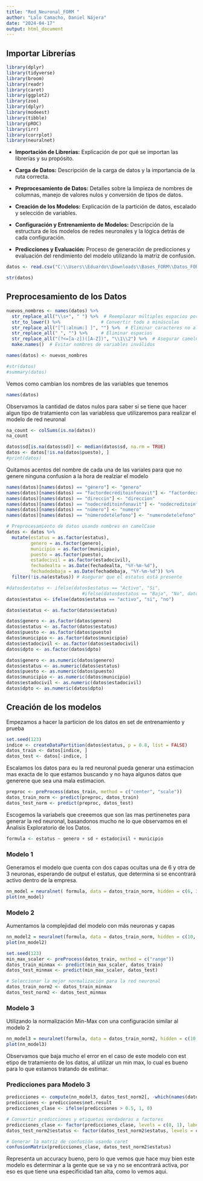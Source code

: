---
title: "Red_Neuronal_FORM "
author: "Lalo Camacho, Daniel Nájera"
date: "2024-04-17"
output: html_document
---

## Importar Librerías

```{r warning=FALSE, message=FALSE}
library(dplyr)
library(tidyverse) 
library(broom)
library(readr)
library(caret)
library(ggplot2)
library(zoo)
library(dplyr)
library(modeest)
library(tibble)
library(pROC)
library(irr)
library(corrplot)
library(neuralnet)
```
 
 
* **Importación de Librerías:** Explicación de por qué se importan las librerías y su propósito.

* **Carga de Datos:** Descripción de la carga de datos y la importancia de la ruta correcta.

* **Preprocesamiento de Datos:** Detalles sobre la limpieza de nombres de columnas, manejo de valores nulos y conversión de tipos de datos.

* **Creación de los Modelos:** Explicación de la partición de datos, escalado y selección de variables.

* **Configuración y Entrenamiento de Modelos:** Descripción de la estructura de los modelos de redes neuronales y la lógica detrás de cada configuración.

* **Predicciones y Evaluación:** Proceso de generación de predicciones y evaluación del rendimiento del modelo utilizando la matriz de confusión.


```{r warning=FALSE, message=FALSE}
datos <- read.csv("C:\\Users\\Eduardo\\Downloads\\Bases_FORM\\Datos_FORM_RH_FJ2024.csv")
```

```{r warning=FALSE, message=FALSE}
str(datos)
```

## Preprocesamiento de los Datos

```{r warning=FALSE, message=FALSE}
nuevos_nombres <- names(datos) %>%
  str_replace_all("\\s+", " ") %>%  # Reemplazar múltiples espacios por uno solo
  str_to_lower() %>%               # Convertir todo a minúsculas
  str_replace_all("[^[:alnum:] ]", "") %>%  # Eliminar caracteres no alfanuméricos
  str_replace_all(" ", "") %>%     # Eliminar espacios
  str_replace_all("(?<=[a-z])([A-Z])", "\\1\\2") %>%  # Asegurar camelCase
  make.names()  # Evitar nombres de variables inválidos

names(datos) <- nuevos_nombres

```

```{r warning=FALSE, message=FALSE}
#str(datos)
#summary(datos)
```


Vemos como cambian los nombres de las variables que tenemos

```{r warning=FALSE, message=FALSE}
names(datos)
```


Observamos la cantidad de datos nulos para saber si se tiene que hacer algun tipo de tratamiento con las variabless que utilizaremos para realizar el modelo de red neuronal

```{r warning=FALSE, message=FALSE}
na_count <- colSums(is.na(datos))
na_count
```



```{r warning=FALSE, message=FALSE}
datos$sd[is.na(datos$sd)] <- median(datos$sd, na.rm = TRUE)
datos <- datos[!is.na(datos$puesto), ]
#print(datos)
```

Quitamos acentos del nombre de cada una de las variales para que no genere ninguna confusion a la hora de realziar el modelo

```{r warning=FALSE, message=FALSE}
names(datos)[names(datos) == "género"] <- "genero"
names(datos)[names(datos) == "factordecréditoinfonavit"] <- "factordecreditoinfonavit"
names(datos)[names(datos) == "direccin"] <- "direccion"
names(datos)[names(datos) == "nodecréditoinfonavit"] <- "nodecreditoinfonavit"
names(datos)[names(datos) == "número"] <- "numero"
names(datos)[names(datos) == "númerodetélefono"] <- "numerodetelefono"
```

```{r warning=FALSE, message=FALSE}
# Preprocesamiento de datos usando nombres en camelCase
datos <- datos %>%
  mutate(estatus = as.factor(estatus),
         genero = as.factor(genero),
         municipio = as.factor(municipio),
         puesto = as.factor(puesto),
         estadocivil = as.factor(estadocivil),
         fechadealta = as.Date(fechadealta, "%Y-%m-%d"),
         fechadedebaja = as.Date(fechadebaja, "%Y-%m-%d")) %>%
  filter(!is.na(estatus)) # Asegurar que el estatus está presente

#datos$estatus <- ifelse(datos$estatus == "Activo", "Si", 
                            #ifelse(datos$estatus == "Baja", "No", datos$estatus))
datos$estatus <- ifelse(datos$estatus == "activo", "si", "no")

datos$estatus <- as.factor(datos$estatus)

```

```{r warning=FALSE, message=FALSE}
datos$genero <- as.factor(datos$genero)
datos$estatus <- as.factor(datos$estatus)
datos$puesto <- as.factor(datos$puesto)
datos$municipio <- as.factor(datos$municipio)
datos$estadocivil <- as.factor(datos$estadocivil)
datos$dpto <- as.factor(datos$dpto)

datos$genero <- as.numeric(datos$genero)
datos$estatus <- as.numeric(datos$estatus)
datos$puesto <- as.numeric(datos$puesto)
datos$municipio <- as.numeric(datos$municipio)
datos$estadocivil <- as.numeric(datos$estadocivil)
datos$dpto <- as.numeric(datos$dpto)

```

## Creación de los modelos

Empezamos a hacer la particion de los datos en set de entrenamiento y prueba

```{r warning=FALSE, message=FALSE}
set.seed(123)
indice <- createDataPartition(datos$estatus, p = 0.8, list = FALSE)
datos_train <- datos[indice, ]
datos_test <- datos[-indice, ]
```


Escalamos los datos para eu la red neuronal pueda generar una estimacion mas exacta de lo que estamos buscando y no haya algunos datos que generene que sea una mala estimacion.

```{r warning=FALSE, message=FALSE}
preproc <- preProcess(datos_train, method = c("center", "scale"))
datos_train_norm <- predict(preproc, datos_train)
datos_test_norm <- predict(preproc, datos_test)
```


Escogemos la variabels que creeemos que son las mas pertinenetes para generar la red neuronal, basandonos mucho ne lo que observamos en el Analisis Exploratorio de los Datos.

```{r warning=FALSE, message=FALSE}
formula <- estatus ~ genero + sd + estadocivil + municipio
```



### Modelo 1

Generamos el modelo que cuenta con dos capas ocultas una de 6 y otra de 3 neuronas, esperando de output el estatus, que determina si se encontrará activo dentro de la empresa.

```{r }
nn_model = neuralnet( formula, data = datos_train_norm, hidden = c(6, 3), linear.output = FALSE, lifesign = 'minimal')
plot(nn_model)
```

### Modelo 2

Aumentamos la complejidad del modelo con más neuronas y capas

```{r}
nn_model2 = neuralnet(formula, data = datos_train_norm, hidden = c(10, 5), linear.output = FALSE, lifesign = 'minimal', act.fct = "logistic")
plot(nn_model2)
```


```{r}
set.seed(123)
min_max_scaler <- preProcess(datos_train, method = c("range"))
datos_train_minmax <- predict(min_max_scaler, datos_train)
datos_test_minmax <- predict(min_max_scaler, datos_test)
```

```{r}
# Seleccionar la mejor normalización para la red neuronal
datos_train_norm2 <- datos_train_minmax
datos_test_norm2 <- datos_test_minmax
```

### Modelo 3

Utilizando la normalización Min-Max con una configuración similar al modelo 2

```{r}
nn_model3 = neuralnet(formula, data = datos_train_norm2, hidden = c(10, 5), linear.output = FALSE, lifesign = 'minimal', act.fct = "logistic")
plot(nn_model3)
```


Observamos que baja mucho el error en el caso de este modelo con est etipo de tratamiento de los datos, al utilizar un min max, lo cual es bueno para lo que estamos tratando de estimar.



### Predicciones para Modelo 3


```{r warning=FALSE, message=FALSE}
predicciones <- compute(nn_model3, datos_test_norm2[, -which(names(datos_test_norm2) == "estatus")])
predicciones <- predicciones$net.result
predicciones_clase <- ifelse(predicciones > 0.5, 1, 0)

# Convertir predicciones y etiquetas verdaderas a factores
predicciones_clase <- factor(predicciones_clase, levels = c(0, 1), labels = c("no", "si"))
datos_test_norm2$estatus <- factor(datos_test_norm2$estatus, levels = c(0, 1), labels = c("no", "si"))

# Generar la matriz de confusión usando caret
confusionMatrix(predicciones_clase, datos_test_norm2$estatus)
```

Representa un accuracy bueno, pero lo que vemos que hace muy bien este modelo es determinar a la gente que se va y no se encontrará activa, por eso es que tiene una especificidad tan alta, como lo vemos aqui.